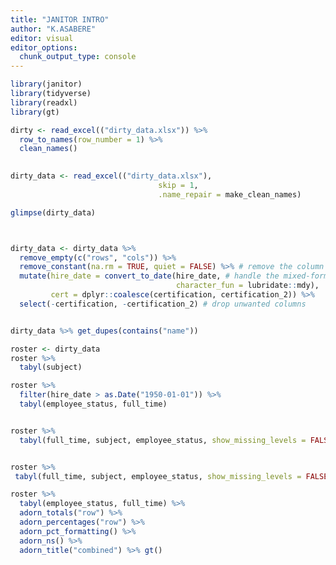 ```yaml
---
title: "JANITOR INTRO"
author: "K.ASABERE"
editor: visual
editor_options: 
  chunk_output_type: console
---
```


```r
library(janitor)
library(tidyverse)
library(readxl)
library(gt)

dirty <- read_excel(("dirty_data.xlsx")) %>% 
  row_to_names(row_number = 1) %>%
  clean_names()
  

dirty_data <- read_excel(("dirty_data.xlsx"), 
                                 skip = 1,
                                 .name_repair = make_clean_names)

glimpse(dirty_data)



dirty_data <- dirty_data %>% 
  remove_empty(c("rows", "cols")) %>%
  remove_constant(na.rm = TRUE, quiet = FALSE) %>% # remove the column of all "Yes" values 
  mutate(hire_date = convert_to_date(hire_date, # handle the mixed-format dates
                                     character_fun = lubridate::mdy),
         cert = dplyr::coalesce(certification, certification_2)) %>%
  select(-certification, -certification_2) # drop unwanted columns


dirty_data %>% get_dupes(contains("name"))

roster <- dirty_data
roster %>% 
  tabyl(subject)

roster %>%
  filter(hire_date > as.Date("1950-01-01")) %>%
  tabyl(employee_status, full_time)


roster %>%
  tabyl(full_time, subject, employee_status, show_missing_levels = FALSE)


roster %>%
 tabyl(full_time, subject, employee_status, show_missing_levels = FALSE)

roster %>%
  tabyl(employee_status, full_time) %>%
  adorn_totals("row") %>%
  adorn_percentages("row") %>%
  adorn_pct_formatting() %>%
  adorn_ns() %>%
  adorn_title("combined") %>% gt()

```


